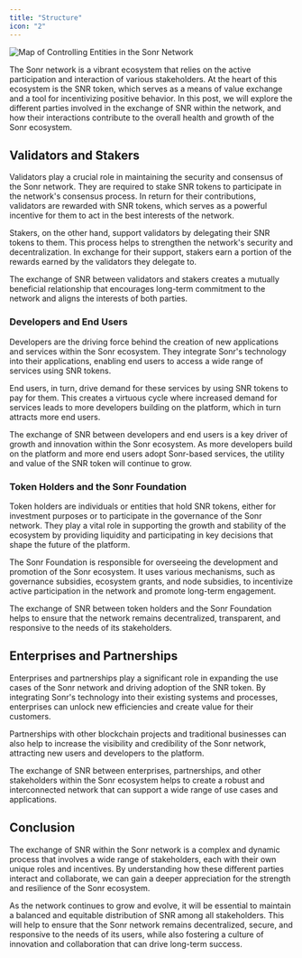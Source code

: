 ```yaml
---
title: "Structure"
icon: "2"
---
```


<Frame type="glass" caption="Map of Controlling Entities in the Sonr Network">
<img
  src="/static/diagrams/entity-map.png"
  alt="Map of Controlling Entities in the Sonr Network"
/>
</Frame>


The Sonr network is a vibrant ecosystem that relies on the active participation and interaction of various stakeholders. At the heart of this ecosystem is the SNR token, which serves as a means of value exchange and a tool for incentivizing positive behavior. In this post, we will explore the different parties involved in the exchange of SNR within the network, and how their interactions contribute to the overall health and growth of the Sonr ecosystem.

## Validators and Stakers

Validators play a crucial role in maintaining the security and consensus of the Sonr network. They are required to stake SNR tokens to participate in the network's consensus process. In return for their contributions, validators are rewarded with SNR tokens, which serves as a powerful incentive for them to act in the best interests of the network.

Stakers, on the other hand, support validators by delegating their SNR tokens to them. This process helps to strengthen the network's security and decentralization. In exchange for their support, stakers earn a portion of the rewards earned by the validators they delegate to.

The exchange of SNR between validators and stakers creates a mutually beneficial relationship that encourages long-term commitment to the network and aligns the interests of both parties.

### Developers and End Users

Developers are the driving force behind the creation of new applications and services within the Sonr ecosystem. They integrate Sonr's technology into their applications, enabling end users to access a wide range of services using SNR tokens.

End users, in turn, drive demand for these services by using SNR tokens to pay for them. This creates a virtuous cycle where increased demand for services leads to more developers building on the platform, which in turn attracts more end users.

The exchange of SNR between developers and end users is a key driver of growth and innovation within the Sonr ecosystem. As more developers build on the platform and more end users adopt Sonr-based services, the utility and value of the SNR token will continue to grow.

### Token Holders and the Sonr Foundation

Token holders are individuals or entities that hold SNR tokens, either for investment purposes or to participate in the governance of the Sonr network. They play a vital role in supporting the growth and stability of the ecosystem by providing liquidity and participating in key decisions that shape the future of the platform.

The Sonr Foundation is responsible for overseeing the development and promotion of the Sonr ecosystem. It uses various mechanisms, such as governance subsidies, ecosystem grants, and node subsidies, to incentivize active participation in the network and promote long-term engagement.

The exchange of SNR between token holders and the Sonr Foundation helps to ensure that the network remains decentralized, transparent, and responsive to the needs of its stakeholders.

## Enterprises and Partnerships

Enterprises and partnerships play a significant role in expanding the use cases of the Sonr network and driving adoption of the SNR token. By integrating Sonr's technology into their existing systems and processes, enterprises can unlock new efficiencies and create value for their customers.

Partnerships with other blockchain projects and traditional businesses can also help to increase the visibility and credibility of the Sonr network, attracting new users and developers to the platform.

The exchange of SNR between enterprises, partnerships, and other stakeholders within the Sonr ecosystem helps to create a robust and interconnected network that can support a wide range of use cases and applications.

## Conclusion

The exchange of SNR within the Sonr network is a complex and dynamic process that involves a wide range of stakeholders, each with their own unique roles and incentives. By understanding how these different parties interact and collaborate, we can gain a deeper appreciation for the strength and resilience of the Sonr ecosystem.

As the network continues to grow and evolve, it will be essential to maintain a balanced and equitable distribution of SNR among all stakeholders. This will help to ensure that the Sonr network remains decentralized, secure, and responsive to the needs of its users, while also fostering a culture of innovation and collaboration that can drive long-term success.
